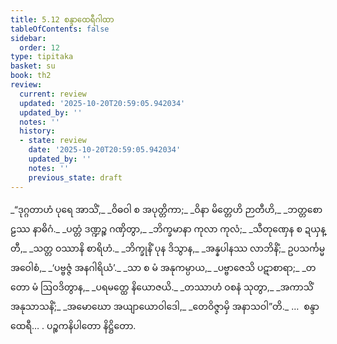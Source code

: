 ```yaml
---
title: 5.12 စန္ဒာထေရီဂါထာ
tableOfContents: false
sidebar:
  order: 12
type: tipitaka
basket: su
book: th2
review:
  current: review
  updated: '2025-10-20T20:59:05.942034'
  updated_by: ''
  notes: ''
  history:
  - state: review
    date: '2025-10-20T20:59:05.942034'
    updated_by: ''
    notes: ''
    previous_state: draft
---
```



<DynamicBreadcrumb />


<ReviewStatus review={frontmatter.review} showDetails={true} />

<HypothesisAnnotation frontmatter={frontmatter} />

<Division number="122" book="th2" e="ch" v="19" p="393">

<Paragraph number="175" type="verses" book="th2">
_“ဒုဂ္ဂတာဟံ ပုရေ အာသိံ,_  
_ဝိဓဝါ စ အပုတ္တိကာ;_  
_ဝိနာ မိတ္တေဟိ ဉာတီဟိ,_  
_ဘတ္တစောဠဿ နာဓိဂံ._  

</Paragraph>

</Division>
<Division number="123" book="th2" e="ch" v="19" p="393">

<Paragraph number="176" type="verses" book="th2">
_ပတ္တံ ဒဏ္ဍဉ္စ ဂဏှိတွာ,_  
_ဘိက္ခမာနာ ကုလာ ကုလံ;_  
_သီတုဏှေန စ ဍယှန္တီ,_  
_သတ္တ ဝဿာနိ စာရိဟံ._  

</Paragraph>

</Division>
<Division number="124" book="th2" e="ch" v="19" p="393">

<Paragraph number="177" type="verses" book="th2">
_ဘိက္ခုနိံ ပုန ဒိသွာန,_  
_အန္နပါနဿ လာဘိနိံ;_  
ဥပသင်္ကမ္မ အဝေါစံ,_  
_‘ပဗ္ဗဇ္ဇံ အနဂါရိယံ’._  

</Paragraph>

</Division>
<Division number="125" book="th2" e="ch" v="19" p="393">

<Paragraph number="178" type="verses" book="th2">
_သာ စ မံ အနုကမ္ပာယ,_  
_ပဗ္ဗာဇေသိ ပဋာစာရာ;_  
_တတော မံ ဩဝဒိတွာန,_  
_ပရမတ္ထေ နိယောဇယိ._  

</Paragraph>

</Division>
<Division number="126" book="th2" e="ch" v="19" p="393">

<Paragraph number="179" type="verses" book="th2">
_တဿာဟံ ဝစနံ သုတွာ,_  
_အကာသိံ အနုသာသနိံ;_  
_အမောဃော အယျာယောဝါဒေါ,_  
_တေဝိဇ္ဇာမှိ အနာသဝါ”တိ._  


</Paragraph>
</Division>

<Paragraph number="180" type="center" book="th2">
…  စန္ဒာ ထေရီ… .



</Paragraph>

<Paragraph number="181" type="center" book="th2">
ပဉ္စကနိပါတော နိဋ္ဌိတော.
</Paragraph>